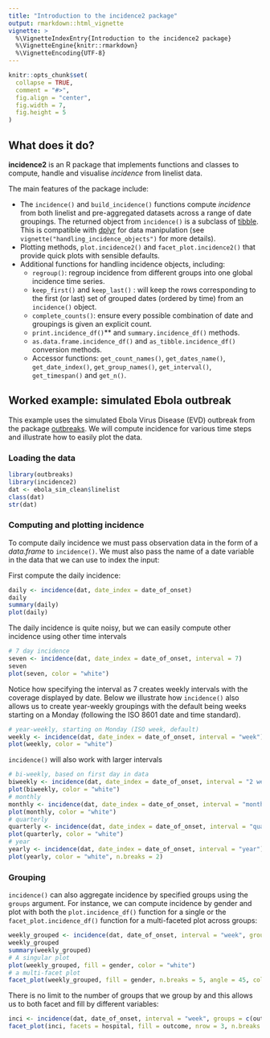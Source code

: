 ```yaml
---
title: "Introduction to the incidence2 package"
output: rmarkdown::html_vignette
vignette: >
  %\VignetteIndexEntry{Introduction to the incidence2 package}
  %\VignetteEngine{knitr::rmarkdown}
  %\VignetteEncoding{UTF-8}
---
```


```r
knitr::opts_chunk$set(
  collapse = TRUE,
  comment = "#>",
  fig.align = "center",
  fig.width = 7,
  fig.height = 5
)
```

## What does it do?
**incidence2** is an R package that implements functions and classes to compute, handle and visualise *incidence* from linelist data.

The main features of the package include:

* The `incidence()` and `build_incidence()` functions compute *incidence* from both linelist and pre-aggregated datasets across a range of date groupings.
  The returned object from `incidence()` is a subclass of [tibble](https://CRAN.R-project.org/package=tibble).
  This is compatible with [dplyr](https://dplyr.tidyverse.org/) for data manipulation (see `vignette("handling_incidence_objects")` for more details).
* Plotting methods, `plot.incidence2()` and `facet_plot.incidence2()` that provide quick plots with sensible defaults.
* Additional functions for handling incidence objects, including:
  - `regroup()`: regroup incidence from different groups into one global incidence time series.
  - `keep_first()` and `keep_last()` : will keep the rows corresponding to the first (or last) set of grouped dates (ordered by time) from an `incidence()` object.
  - `complete_counts()`: ensure every possible combination of date and groupings is given an explicit count.
  - `print.incidence_df()`** and `summary.incidence_df()` methods.
  - `as.data.frame.incidence_df()` and `as_tibble.incidence_df()` conversion methods.
  - Accessor functions: `get_count_names()`, `get_dates_name()`, `get_date_index()`, `get_group_names()`, `get_interval()`, `get_timespan()` and  `get_n()`.
  

## Worked example: simulated Ebola outbreak

This example uses the simulated Ebola Virus Disease (EVD) outbreak from the package [outbreaks](https://github.com/reconhub/outbreaks).
We will compute incidence for various time steps and illustrate how to easily plot the data.

### Loading the data

```r
library(outbreaks)
library(incidence2)
dat <- ebola_sim_clean$linelist
class(dat)
str(dat)
```

### Computing and plotting incidence
To compute daily incidence we must pass observation data in the form of a *data.frame* to `incidence()`.
We must also pass the name of a date variable in the data that we can use to index the input:

First compute the daily incidence:
```r
daily <- incidence(dat, date_index = date_of_onset)
daily
summary(daily)
plot(daily)
```

The daily incidence is quite noisy, but we can easily compute other incidence using other time intervals

```r
# 7 day incidence
seven <- incidence(dat, date_index = date_of_onset, interval = 7)
seven
plot(seven, color = "white")
```
Notice how specifying the interval as 7 creates weekly intervals with the coverage displayed by date.
Below we illustrate how `incidence()` also allows us to create year-weekly groupings with the default being weeks starting on a Monday (following the ISO 8601 date and time standard).

```r
# year-weekly, starting on Monday (ISO week, default)
weekly <- incidence(dat, date_index = date_of_onset, interval = "week")
plot(weekly, color = "white")
```

`incidence()` will also work with larger intervals

```r
# bi-weekly, based on first day in data
biweekly <- incidence(dat, date_index = date_of_onset, interval = "2 weeks")
plot(biweekly, color = "white")
# monthly
monthly <- incidence(dat, date_index = date_of_onset, interval = "month")
plot(monthly, color = "white")
# quarterly
quarterly <- incidence(dat, date_index = date_of_onset, interval = "quarter")
plot(quarterly, color = "white")
# year
yearly <- incidence(dat, date_index = date_of_onset, interval = "year")
plot(yearly, color = "white", n.breaks = 2)
```

### Grouping
`incidence()` can also aggregate incidence by specified groups using the `groups` argument.
For instance, we can compute incidence by gender and plot with both the `plot.incidence_df()` function for a single or the `facet_plot.incidence_df()` function for a multi-faceted plot across groups:

```r
weekly_grouped <- incidence(dat, date_of_onset, interval = "week", groups = gender)
weekly_grouped
summary(weekly_grouped)
# A singular plot
plot(weekly_grouped, fill = gender, color = "white")
# a multi-facet plot
facet_plot(weekly_grouped, fill = gender, n.breaks = 5, angle = 45, color = "white")
```

There is no limit to the number of groups that we group by and this allows us to both facet and fill by different variables:
```r
inci <- incidence(dat, date_of_onset, interval = "week", groups = c(outcome, hospital))
facet_plot(inci, facets = hospital, fill = outcome, nrow = 3, n.breaks = 5, angle = 45)
```
